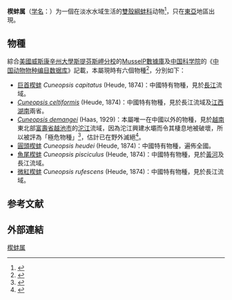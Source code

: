{{Automatic taxobox
| taxon = Cuneopsis
| authority = Simpson, 1900<ref name="WoRMS_747072">{{cite WoRMS |id=747072 |title=''Cuneopsis'' Simpson, 1900}}</ref>
}}

'''楔蚌属'''（[[学名|学名]]：{{lang|la|'''''Cuneopsis'''''}}）为一個在淡水水域生活{{r|WoRMS_747072}}的[[雙殼綱|雙殼綱]][[蚌科|蚌科]]动物<ref name='id11267'>{{cite web| url =http://www.bioinfo.cn/db05/BjdwSpecies.php?action=view&id=11267| title =鱼尾楔蚌| work =《[[中国动物物种编目数据库|中国动物物种编目数据库]]》| publisher =中国科学院微生物研究所| author =中国科学院动物研究所| accessdate =2009-04-28| deadurl =yes| archiveurl =https://web.archive.org/web/20160305031859/http://www.bioinfo.cn/db05/BjdwSpecies.php?action=view&id=11267| archivedate =2016-03-05}}</ref>，只在[[東亞|東亞]]地區出現。

==物種==
綜合[[美國|美國]][[威斯康辛州大學斯提芬斯岬分校|威斯康辛州大學斯提芬斯岬分校]]的[[MusselP數據庫|MusselP數據庫]]及[[中国科学院|中国科学院]]的《[[中国动物物种编目数据库|中国动物物种编目数据库]]》記載，本屬現時有六個物種<ref>{{cite web |url=http://mussel-project.uwsp.edu/db/db.php?p=div&l=gen&n=251 |title=''Cuneopsis'' Simpson, 1900: species |publisher=[[MusselP數據庫|MusselP數據庫]] |language=en |accessdate=2015-04-13 |archive-date=2016-03-04 |archive-url=https://web.archive.org/web/20160304083938/http://mussel-project.uwsp.edu/db/db.php?p=div&l=gen&n=251 |dead-url=no }}</ref>，分別如下：
*  [[巨首楔蚌|巨首楔蚌]] ''Cuneopsis capitatus'' (Heude, 1874)：中國特有物種，見於[[長江|長江]]流域。
* ''[[Cuneopsis_celtiformis|Cuneopsis celtiformis]]'' (Heude, 1874)：中國特有物種，見於長江流域及[[江西|江西]][[湖南|湖南]]兩省。
* ''[[Cuneopsis_demangei|Cuneopsis demangei]]'' (Haas, 1929)：本屬唯一在中國以外的物種，見於[[越南|越南]]東北部[[富壽省|富壽省]][[越池市|越池市]]的[[沱江_(紅河)|沱江]]流域，因為沱江興建水壩而令其棲息地被破壞，所以被評為「極危物種」<ref>{{cite web |url=http://www.iucnredlist.org/details/171828/0 |title=Cuneopsis demangei |work=[[IUCN|IUCN]] Red List 2014.03 |date=2014-03 |accessdate=2015-04-13 |language=en |archive-date=2018-06-02 |archive-url=https://web.archive.org/web/20180602033416/http://www.iucnredlist.org/details/171828/0 |dead-url=no }}</ref>，估計已在野外滅絕<ref>{{cite web |url=http://cmsdocs.s3.amazonaws.com/summarystats/2017-1_Summary_Stats_Page_Documents/2017_1_RL_Stats_Table_9.pdf |title=Table 9: Possibly Extinct and Possibly Extinct in the Wild Species |work=[[IUCN|IUCN]] Red List 2017.01 |date=2017-05-04 |accessdate=2017-07-21 |format=[[PDF|PDF]] |language=en |archive-date=2017-07-13 |archive-url=https://web.archive.org/web/20170713134141/http://cmsdocs.s3.amazonaws.com/summarystats/2017-1_Summary_Stats_Page_Documents/2017_1_RL_Stats_Table_9.pdf |dead-url=no }}</ref>。
* [[圓頭楔蚌|圓頭楔蚌]] ''Cuneopsis heudei'' (Heude, 1874)：中國特有物種，遍佈全國。
* [[魚尾楔蚌|魚尾楔蚌]] ''Cuneopsis pisciculus''  (Heude, 1874)：中國特有物種，見於[[黃河|黃河]]及長江流域。
* [[微紅楔蚌|微紅楔蚌]] ''Cuneopsis rufescens''  (Heude, 1874)：中國特有物種，見於長江流域。

==参考文献==
{{reflist}}

==外部連結==
{{Wikispecies-inline|Cuneopsis}}
{{Taxonbar|from=Q24836688}}

[[Category:楔蚌属|]]